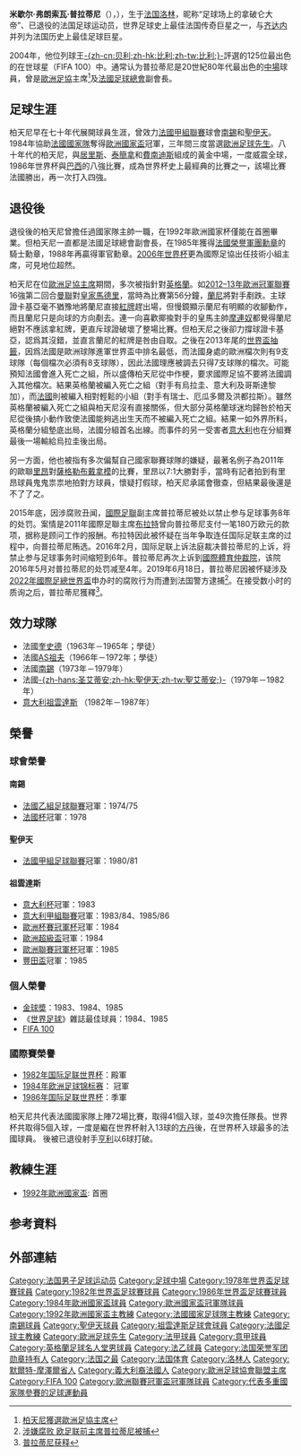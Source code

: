 {{noteTA
|G1=足球|G2=uefa|G3=意甲|G4=法甲
|T=zh-hans:米歇尔·普拉蒂尼;zh-hk:米高·柏天尼;zh-tw:米歇爾·普拉蒂尼;
|1=zh-hans:米歇尔;zh-hk:米高;zh-tw:米歇爾;
|2=zh-hans:普拉蒂尼;zh-hk:柏天尼;zh-tw:普拉蒂尼;
|3=zh-hans:弗朗索瓦;zh-hk:法蘭高斯;zh-tw:弗朗索瓦;
|4=zh-hk:摩連奴;zh-tw:穆里尼奧;
|5=zh-hk:蘭尼;zh-tw:納尼;
|6=zh-hans:布拉特;zh-hk:白禮達;zh-tw:布拉特;
}}
{{Football player infobox
| playername= 米歇尔·普拉蒂尼<br />''Michel Platini''
| image = Michel Platini 2010.jpg
| image_size = 300
| fullname =  Michel François Platini
| height = {{height|m=1.78}}
| nickname = Platoche、Le Roi 、<br />普皇、足坛拿破仑
| dateofbirth = {{birth date and age|1955|6|21}} 
| cityofbirth = [[洛林|洛林]]
| countryofbirth ={{FRA}}
| country = 
| dateofdeath = 
| cityofdeath = 
| countryofdeath = 
| currentclub = 
| position = [[中場|中場]]
| youthyears1 = 1966–1972
| youthclubs1 = AS祖夫
| years1      = 1972–1979
| clubs1      = [[南锡足球俱乐部|南錫]]
| caps1       = 181
| goals1      = 98
| years2      = 1979–1982
| clubs2      = [[圣艾蒂安足球俱乐部|聖伊天]]
| caps2       = 104
| goals2      = 58
| years3      = 1982–1987
| clubs3      = [[尤文图斯足球俱乐部|祖雲達斯]]
| caps3       = 147
| goals3      = 68
| totalcaps   = 432
| totalgoals  = 224
| nationalyears1 = 1975–1976
| nationalteam1 = [[法國21歲以下國家足球隊|法國Olympic]]
| nationalcaps1 = 7
| nationalgoals1 = 4
| nationalyears2 = 1976–1987
| nationalteam2  = [[法國國家足球隊|法國]]<ref>{{cite web |url=http://www.soccer-fans-info.com/michel-platini.html |title=Michel Platini Biography |publisher=Soccer-fans-info.com |date=3 May 1973 |url-status=dead |archive-url=https://web.archive.org/web/20090803221011/http://www.soccer-fans-info.com/michel-platini.html |archive-date=3 August 2009}}</ref>
| nationalcaps2  = 72
| nationalgoals2 = 41
| nationalyears3 = 1988
| nationalteam3 = [[科威特國家男子足球隊|科威特]]<ref name="kuwait">{{cite web|url=http://www.rsssf.com/miscellaneous/platini-intlg.html|title=Michel Platini – Goals in International Matches|publisher=rsssf.com|date=21 April 2011}}</ref>
| nationalcaps3 = 1
| nationalgoals3 = 0
| manageryears1  = 1988–1992
| managerclubs1  = [[法國國家足球隊|法國]]
| medaltemplates = {{MedalSport|男子[[足球|足球]]}}
{{MedalCountry|{{fb|FRA}}}}
{{MedalCompetition|[[國際足協世界盃|國際足協世界盃]]}}
{{Medal|3rd|[[1986年國際足協世界盃|1986年墨西哥]]|}}
{{MedalCompetition|[[歐洲國家盃|歐洲國家盃]]}}
{{Medal|W|[[1984年歐洲足球錦標賽|1984年西德]]|}}
}}

'''米歇尔·弗朗索瓦·普拉蒂尼'''（{{lang-fr|'''Michel François Platini'''}}），{{bd|1955年|6月21日|catIdx=Platini, Michel}}），生于[[法国|法国]][[洛林|洛林]]，昵称“足球场上的拿破仑大帝”、已退役的法国足球运动员，世界足球史上最佳法国传奇巨星之一，与[[cmn:齐内丁·齐达内|齐达内]]并列为法国历史上最佳足球巨星。

2004年，他位列球王[[比利|-{zh-cn:贝利;zh-hk:比利;zh-tw:比利;}-]]評選的125位最出色的在世球星（FIFA 100）中。通常认为普拉蒂尼是20世紀80年代最出色的[[中場|中場]]球員，曾是[[歐洲足協|歐洲足協]]主席<ref>[http://news.bbc.co.uk/sport2/hi/football/europe/6284365.stm 柏天尼獲選歐洲足協主席]</ref>及[[法國足球總會|法國足球總會]]副會長。

== 足球生涯 ==

柏天尼早在七十年代展開球員生涯，曾效力[[法國甲組聯賽|法國甲組聯賽]]球會[[南锡足球俱乐部|南錫]]和[[圣艾蒂安足球俱乐部|聖伊天]]。1984年協助[[法國國家足球隊|法國國家隊]]奪得[[歐洲國家盃|歐洲國家盃]]冠軍，三年間三度當選[[歐洲足球先生|歐洲足球先生]]。八十年代的柏天尼，與[[阿蘭·吉雷瑟|居里斯]]、[[讓·蒂加納|泰簡拿]]和[[路易斯·費爾南德斯|費南迪斯]]組成的黃金中場，一度威震全球，1986年世界杯與[[巴西國家足球隊|巴西]]的八強比賽，成為世界杯史上最經典的比賽之一，該場比賽法國勝出，再一次打入四強。

== 退役後 ==

退役後的柏天尼曾擔任過國家隊主帥一職，在1992年歐洲國家杯僅能在首圈畢業。但柏天尼一直都是法國足球總會副會長，在1985年獲得[[法國榮譽軍團勳章|法國榮譽軍團勳章]]的騎士勳章，1988年再贏得軍官勳章。[[2006年世界杯|2006年世界杯]]更為國際足協出任技術小組主席，可見地位超然。

柏天尼在位[[歐洲足球協會聯盟#歷任主席|歐洲足協主席]]期間，多次被指針對[[英格蘭足球代表隊|英格蘭]]。如[[2012–13年歐洲冠軍聯賽|2012–13年歐洲冠軍聯賽]]16強第二回合[[曼聯|曼聯]]對[[皇家馬德里|皇家馬德里]]，當時為比賽第56分鐘，[[蘭尼|蘭尼]]將對手剷跌。主球證卡基亞毫不猶豫地將蘭尼直接[[紅牌|紅牌]]趕出場，但慢鏡顯示蘭尼有明顯的收腳動作，而且蘭尼只是向球的方向剷去。連一向喜歡揶揄對手的皇馬主帥[[摩連奴|摩連奴]]都覺得蘭尼絕對不應該拿紅牌，更直斥球證破壞了整場比賽。但柏天尼之後卻力撐球證卡基亞，認爲其沒錯，並直言蘭尼的紅牌是咎由自取。之後在2013年尾的[[2014年世界盃足球賽|世界盃抽籤]]，因爲法國是歐洲球隊進軍世界盃中排名最低，而法國身處的歐洲檔次則有9支球隊（每個檔次必須有8支球隊），因此法國理應被調去只得7支球隊的檔次。可能預知法國會進入死亡之組，所以盛傳柏天尼從中作梗，要求國際足協不要將法國調入其他檔次。結果英格蘭被編入死亡之組（對手有烏拉圭、意大利及哥斯達黎加），而[[法國國家足球隊|法國]]則被編入相對輕鬆的小組（對手有瑞士、厄瓜多爾及洪都拉斯）。雖然英格蘭被編入死亡之組與柏天尼沒有直接關係，但大部分英格蘭球迷均歸咎於柏天尼從後搞小動作致使法國能夠逃出生天而不被編入死亡之組。結果一如外界所料，英格蘭分組墊底出局，法國分組首名出線。而事件的另一受害者[[意大利國家足球隊|意大利]]也在分組賽最後一場輸給烏拉圭後出局。

另一方面，他也被指有多次偏幫自己國家聯賽球隊的嫌疑，最著名例子為2011年的歐聯[[奥林匹克里昂|里昂]]對[[薩格勒布戴拿模|薩格勒布戴拿模]]的比賽，里昂以7:1大勝對手，當時有記者拍到有里昂球員鬼鬼祟祟地拍對方球員，懷疑打假球，柏天尼承諾會徹查，但結果最後還是不了了之。

2015年底，因涉腐败丑闻，[[國際足聯|國際足聯]]副主席普拉蒂尼被{{en-link|国际足联伦理委员会|FIFA Ethics Committee}}处以禁止参与足球事务8年的处罚。案情是2011年國際足聯主席[[塞普·布拉特|布拉特]]曾向普拉蒂尼支付一笔180万欧元的款项，据称是顾问工作的报酬。布拉特因此被怀疑在当年争取连任国际足联主席的过程中，向普拉蒂尼贿选。2016年2月，国际足联上诉法庭裁决普拉蒂尼的上诉，将禁止参与足球事务时间缩短到6年。普拉蒂尼再次上诉到[[國際體育仲裁院|國際體育仲裁院]]，该院2016年5月对普拉蒂尼的处罚减至4年。2019年6月18日，普拉蒂尼因被怀疑涉及[[2022年國際足總世界盃|2022年國際足總世界盃]]申办时的腐败行为而遭到法国警方逮捕<ref>[https://www.dw.com/zh/%E6%B6%89%E5%AB%8C%E8%85%90%E8%B4%A5-%E6%AC%A7%E8%B6%B3%E8%81%94%E5%89%8D%E4%B8%BB%E5%B8%AD%E6%99%AE%E6%8B%89%E8%92%82%E5%B0%BC%E8%A2%AB%E6%8D%95/a-49247891 涉嫌腐败 欧足联前主席普拉蒂尼被捕]</ref>。在接受数小时的质询之后，普拉蒂尼獲釋<ref>[http://www.xinhuanet.com/sports/2019-06/19/c_1124643229.htm 普拉蒂尼获释]</ref>。

== 效力球隊 ==
* 法國[[US_Quiestede|奎史德]]（1963年－1965年；學徒）
* 法國[[AS_Joeuf|AS祖夫]]（1966年－1972年；學徒）
* 法國[[南锡足球俱乐部|南錫]]（1973年－1979年）
* 法國[[圣艾蒂安足球俱乐部|-{zh-hans:圣艾蒂安;zh-hk:聖伊天;zh-tw:聖艾蒂安;}-]]（1979年－1982年）
* [[意大利|意大利]][[祖雲達斯|祖雲達斯]] （1982年－1987年）

== 榮譽 ==

=== 球會榮譽 ===

====南錫====
* [[法乙|法國乙組足球聯賽]]冠軍：1974/75
* [[法國杯|法國杯]]冠軍：1978

====聖伊天====
* [[法甲|法國甲組足球聯賽]]冠軍：1980/81

====祖雲達斯====
* [[意大利杯|意大利杯]]冠軍：1983
* [[意大利甲組聯賽|意大利甲組聯賽]]冠軍：1983/84、1985/86
* [[歐洲杯賽冠軍杯|歐洲杯賽冠軍杯]]冠軍：1984
* [[歐洲超級盃|歐洲超級盃]]冠軍：1984
* [[歐洲聯賽冠軍杯|歐洲聯賽冠軍杯]]冠軍：1985
* [[豐田盃|豐田盃]]冠軍：1985

=== 個人榮譽 ===
* [[金球獎_(足球)|金球奬]]：1983、1984、1985
* 《[[世界足球|世界足球]]》雜誌最佳球員：1984、1985
* [[FIFA_100|FIFA 100]]

=== 國際賽榮譽 ===
* [[1982年国际足联世界杯|1982年国际足联世界杯]]：殿軍
* [[1984年欧洲足球锦标赛|1984年欧洲足球锦标赛]]： 冠軍
* [[1986年国际足联世界杯|1986年国际足联世界杯]]：季軍

柏天尼共代表法國國家隊上陣72場比賽，取得41個入球，並49次擔任隊長。世界杯共取得5個入球，一度是繼在世界杯射入13球的[[朱斯特·方丹|方丹]]後，在世界杯入球最多的法國球員。 後被已退役射手[[蒂埃里·亨利|亨利]]以6球打破。

== 教練生涯 ==
* [[1992年歐洲國家盃|1992年歐洲國家盃]]: 首圈

== 参考資料 ==
{{reflist}}

== 外部連結 ==
{{wikiquote|柏天尼}}
{{Commons|Michel Platini}}

{{金球獎得主}}
{{歐洲冠軍聯賽神射手}}
{{意甲联赛最佳射手}}
{{FIFA 100}}
{{20世紀世界最佳足球陣容}}
{{Navboxes
| title = 法國隊參賽名單
| bg = #002395
| fg = white
| bordercolor = #ED2939
| list1 = 
{{1978年世界盃足球賽法國參賽名單}}
{{1982年世界盃足球賽法國參賽名單}}
{{1984年歐洲國家盃法國參賽名單}}
{{1986年世界盃足球賽法國參賽名單}}
{{1992年歐洲國家盃法國參賽名單}}
}}
{{UEFA presidents}}
{{Authority control}}

{{DEFAULTSORT:Platini, Michel}}
[[Category:法国男子足球运动员|Category:法国男子足球运动员]]
[[Category:足球中場|Category:足球中場]]
[[Category:1978年世界盃足球賽球員|Category:1978年世界盃足球賽球員]]
[[Category:1982年世界盃足球賽球員|Category:1982年世界盃足球賽球員]]
[[Category:1986年世界盃足球賽球員|Category:1986年世界盃足球賽球員]]
[[Category:1984年歐洲國家盃球員|Category:1984年歐洲國家盃球員]]
[[Category:歐洲國家盃冠軍隊球員|Category:歐洲國家盃冠軍隊球員]]
[[Category:1992年歐洲國家盃主教練|Category:1992年歐洲國家盃主教練]]
[[Category:法國國家足球隊主教練|Category:法國國家足球隊主教練]]
[[Category:南錫球員|Category:南錫球員]]
[[Category:聖伊天球員|Category:聖伊天球員]]
[[Category:祖雲達斯足球會球員|Category:祖雲達斯足球會球員]]
[[Category:法國足球主教練|Category:法國足球主教練]]
[[Category:歐洲足球先生|Category:歐洲足球先生]]
[[Category:法甲球員|Category:法甲球員]]
[[Category:意甲球員|Category:意甲球員]]
[[Category:英格蘭足球名人堂男球員|Category:英格蘭足球名人堂男球員]]
[[Category:法乙球員|Category:法乙球員]]
[[Category:法国荣誉军团勋章持有人|Category:法国荣誉军团勋章持有人]]
[[Category:法国之最|Category:法国之最]]
[[Category:法国体育|Category:法国体育]]
[[Category:洛林人|Category:洛林人]]
[[Category:默爾特-摩澤爾省人|Category:默爾特-摩澤爾省人]]
[[Category:義大利裔法國人|Category:義大利裔法國人]]
[[Category:歐洲足球協會聯盟主席|Category:歐洲足球協會聯盟主席]]
[[Category:FIFA_100|Category:FIFA 100]]
[[Category:歐洲聯賽冠軍盃冠軍隊球員|Category:歐洲聯賽冠軍盃冠軍隊球員]]
[[Category:代表多重國家隊參賽的足球運動員|Category:代表多重國家隊參賽的足球運動員]]
